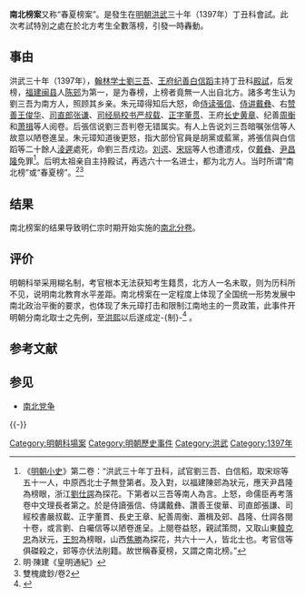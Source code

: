 '''南北榜案'''又称“春夏榜案”。是發生在[[明朝|明朝]][[洪武|洪武]]三十年（1397年）丁丑科會試。此次考試特別之處在於北方考生全數落榜，引發一時轟動。

==事由==
洪武三十年（1397年），[[翰林院|翰林学士]][[劉三吾|劉三吾]]、[[明朝王府|王府]][[纪善|纪善]][[白信蹈|白信蹈]]主持丁丑科[[殿試|殿試]]，后发榜，[[福建等处承宣布政使司|福建]][[闽县|闽县]]人[[陈䢿|陈䢿]]为第一，是为春榜，上榜者竟無一人出自北方。諸多考生认为劉三吾为南方人，照顾其乡亲。朱元璋得知后大怒，命[[侍读|侍读]][[張信_(狀元)|張信]]、[[侍讲|侍讲]][[戴彝|戴彝]]、右[[赞善|赞善]][[王俊华|王俊华]]、[[司直郎|司直郎]][[张谦|张谦]]、[[司经局|司经局]][[校书|校书]][[严叔载|严叔载]]、[[正字|正字]][[董贯|董贯]]、王府[[长史|长史]][[黄章|黄章]]、纪善[[周衡|周衡]]和[[萧揖|萧揖]]等人阅卷。后張信说劉三吾判卷无错属实。有人上告说刘三吾暗嘱张信等人故意以陋卷進呈。朱元璋知道後更怒，指大部份官員是胡黨或藍黨，將張信與白信蹈等二十餘人[[淩遲|淩遲]]處死，命劉三吾戍边。[[刘谔|刘谔]]、[[宋琮|宋琮]]等人也遭遣戍，仅[[戴彝|戴彝]]、[[尹昌隆|尹昌隆]]免罪<ref>《[[明朝小史|明朝小史]]》第二卷：“洪武三十年丁丑科，試官劉三吾、白信稻，取宋琮等五十一人，中原西北士子無登第者。及入對，以福建陳䢿為狀元，應天尹昌隆為榜眼，浙江[[劉仕諤|劉仕諤]]為探花。下第者以三吾等南人為言。上怒，命儒臣再考落卷中文理長者第之。於是侍讀張信、侍講戴彝、讚善王俊華、司直郎張謙、司經校書嚴叔載、正字董貫、長史王章、紀善周衡、蕭楫及䢿、昌隆、仕諤各閱十卷，或言劉、白囑信等以陋卷進呈。上閱卷益怒，親試策問，又取山東[[韓克忠|韓克忠]]為狀元，[[王恕|王恕]]為榜眼，山西[[焦勝|焦勝]]為探花，共六十一人，皆北士也。考官信等俱磔殺之，䢿等亦伏法削籍。故世稱春夏榜，又謂之南北榜。”</ref>。后明太祖亲自主持殿试，再选六十一名进士，都为北方人。当时所谓“南北榜”或“春夏榜”。<ref>明·陳建《皇明通紀》</ref><ref>雙槐歲鈔/卷2</ref>

== 结果 ==
南北榜案的结果导致明仁宗时期开始实施的[[南北分卷|南北分卷]]。

== 评价 ==
明朝科举采用糊名制，考官根本无法获知考生籍贯，北方人一名未取，则为历科所不见，说明南北教育水平差距。南北榜案在一定程度上体现了全国统一形势发展中南北政治平衡的要求，也体现了朱元璋打击和限制江南地主的一贯政策，此事件开明朝分南北取士之先例，至[[洪熙|洪熙]]以后遂成定-{制}-<ref>{{cite web|title=南北榜案|url=http://tech.163.com/04/1121/22/15OBK5ND0009rt.html|publisher=网易网|accessdate=2014-01-17|language=中文|date=2004-11-21|archive-url=https://web.archive.org/web/20140819130436/http://tech.163.com/04/1121/22/15OBK5ND0009rt.html|archive-date=2014-08-19|dead-url=yes}}</ref> 。

== 参考文献 ==
{{Reflist|30em}}

== 参见 ==
{{Portal|中国|历史}}
* [[南北党争|南北党争]]

{{-}}
{{洪武三十年丁丑科殿试金榜}}
{{明朝歷史事件}}
[[Category:明朝科場案|Category:明朝科場案]]
[[Category:明朝歷史事件|Category:明朝歷史事件]]
[[Category:洪武|Category:洪武]]
[[Category:1397年|Category:1397年]]